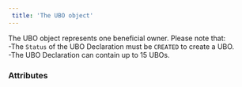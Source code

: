 ```yaml
---  
 title: 'The UBO object'  
---  
```


  

The UBO object represents one beneficial owner. Please note that:  
-The `Status` of the UBO Declaration must be `CREATED` to create a UBO.  
-The UBO Declaration can contain up to 15 UBOs.  

### Attributes  

<Id />  

<CreationDate />  

<LastName1 />  

<FirstName1 />  

<Birthday />  

<Nationality />  

<Address3 />  

<Birthplace />  

<IsActive />
